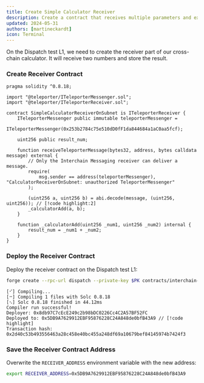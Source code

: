 ```yaml
---
title: Create Simple Calculator Receiver
description: Create a contract that receives multiple parameters and execute a function
updated: 2024-05-31
authors: [martineckardt]
icon: Terminal
---
```



On the Dispatch test L1, we need to create the receiver part of our cross-chain calculator. It will receive two numbers and store the result. 

<Steps>
<Step>

### Create Receiver Contract

```solidity title="contracts/interchain-messaging/invoking-functions/SimpleCalculatorReceiverOnSubnet.sol"
pragma solidity ^0.8.18;

import "@teleporter/ITeleporterMessenger.sol";
import "@teleporter/ITeleporterReceiver.sol";

contract SimpleCalculatorReceiverOnSubnet is ITeleporterReceiver {
    ITeleporterMessenger public immutable teleporterMessenger =
        ITeleporterMessenger(0x253b2784c75e510dD0fF1da844684a1aC0aa5fcf);

    uint256 public result_num;

    function receiveTeleporterMessage(bytes32, address, bytes calldata message) external {
        // Only the Interchain Messaging receiver can deliver a message.
        require(
            msg.sender == address(teleporterMessenger), "CalculatorReceiverOnSubnet: unauthorized TeleporterMessenger"
        );

        (uint256 a, uint256 b) = abi.decode(message, (uint256, uint256)); // [!code highlight:2]
        _calculatorAdd(a, b);
    }

    function _calculatorAdd(uint256 _num1, uint256 _num2) internal {
        result_num = _num1 + _num2;
    }
}

```

</Step>
<Step>

### Deploy the Receiver Contract

Deploy the receiver contract on the Dispatch test L1:

```bash
forge create --rpc-url dispatch --private-key $PK contracts/interchain-messaging/invoking-functions/SimpleCalculatorReceiverOnSubnet.sol:SimpleCalculatorReceiverOnSubnet --broadcast
```

```
[⠊] Compiling...
[⠒] Compiling 1 files with Solc 0.8.18
[⠢] Solc 0.8.18 finished in 44.12ms
Compiler run successful!
Deployer: 0x8db97C7cEcE249c2b98bDC0226Cc4C2A57BF52FC
Deployed to: 0x5DB9A7629912EBF95876228C24A848de0bfB43A9 // [!code highlight]
Transaction hash: 0x2d40c53b493556463a28c458e40bc455a248df69a10679bef84145974b7424f3
```

</Step>
<Step>

### Save the Receiver Contract Address

Overwrite the `RECEIVER_ADDRESS` environment variable with the new address:

```bash
export RECEIVER_ADDRESS=0x5DB9A7629912EBF95876228C24A848de0bfB43A9
```
</Step>
</Steps>
